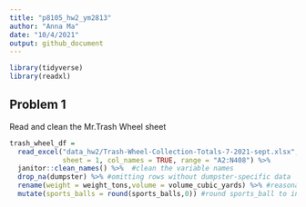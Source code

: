 ```yaml
---
title: "p8105_hw2_ym2813"
author: "Anna Ma"
date: "10/4/2021"
output: github_document
---
```


```r
library(tidyverse)
library(readxl)
```

## Problem 1

Read and clean the Mr.Trash Wheel sheet

```r
trash_wheel_df = 
  read_excel("data_hw2/Trash-Wheel-Collection-Totals-7-2021-sept.xlsx", 
             sheet = 1, col_names = TRUE, range = "A2:N408") %>% 
  janitor::clean_names() %>%  #clean the variable names
  drop_na(dumpster) %>% #omitting rows without dumpster-specific data
  rename(weight = weight_tons,volume = volume_cubic_yards) %>% #reasonable variable name 
  mutate(sports_balls = round(sports_balls,0)) #round sports_ball to integer
```


